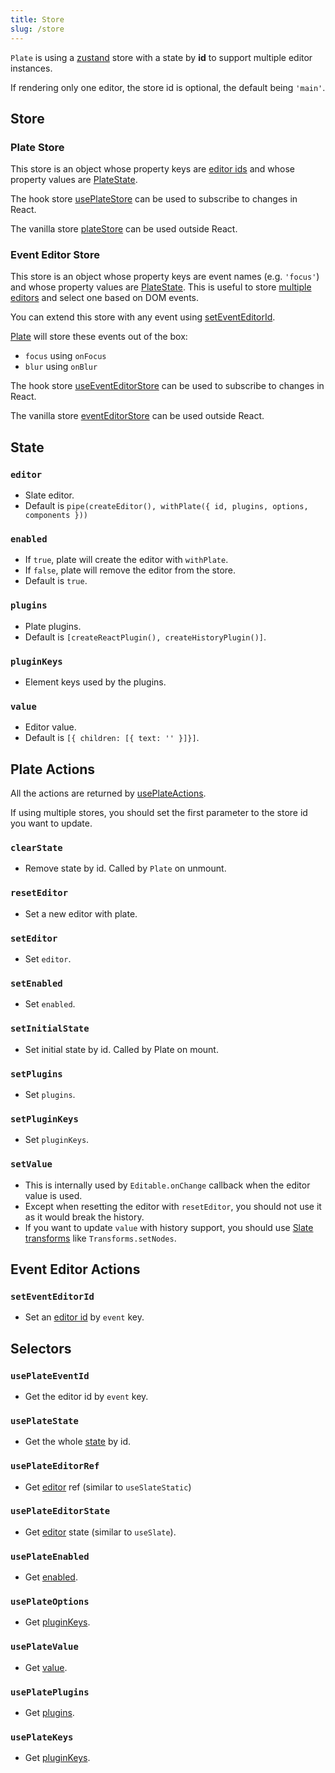 ```yaml
---
title: Store
slug: /store
---
```


`Plate` is using a [zustand](https://github.com/pmndrs/zustand) store with a state by **id** to support multiple editor instances.

If rendering only one editor, the store id is optional, the default being `'main'`.

## Store

### Plate Store

This store is an object whose property keys are [editor ids](Plate#id) and whose property values are [PlateState](#state).

The hook store [usePlateStore](https://plate-api.udecode.io/globals.html#useplatestore) can be used to subscribe to changes in React.

The vanilla store [plateStore](https://plate-api.udecode.io/globals.html#platestore) can be used outside React.

### Event Editor Store

This store is an object whose property keys are event names (e.g. `'focus'`) and whose property values are [PlateState](#state).
This is useful to store [multiple editors](multiple-editors) and select one based on DOM events.

You can extend this store with any event using [setEventEditorId](store#seteventeditorid).

[Plate](Plate) will store these events out of the box:

- `focus` using `onFocus`
- `blur` using `onBlur`

The hook store [useEventEditorStore](https://plate-api.udecode.io/globals.html#useeventeditorstore) can be used to subscribe to changes in React.

The vanilla store [eventEditorStore](https://plate-api.udecode.io/globals.html#eventeditorstore) can be used outside React.

## State

### `editor`

- Slate editor.
- Default is `pipe(createEditor(), withPlate({ id, plugins, options, components }))`

### `enabled`

- If `true`, plate will create the editor with `withPlate`.
- If `false`, plate will remove the editor from the store.
- Default is `true`.

### `plugins`

- Plate plugins.
- Default is `[createReactPlugin(), createHistoryPlugin()]`.

### `pluginKeys`

- Element keys used by the plugins.

### `value`

- Editor value.
- Default is `[{ children: [{ text: '' }]}]`.

## Plate Actions

All the actions are returned by [usePlateActions](https://plate-api.udecode.io/globals.html#useplateactions).

If using multiple stores, you should set the first parameter to the store id you want to update.

### `clearState`

- Remove state by id. Called by `Plate` on unmount.

### `resetEditor`

- Set a new editor with plate.

### `setEditor`

- Set `editor`.

### `setEnabled`

- Set `enabled`.

### `setInitialState`

- Set initial state by id. Called by Plate on mount.

### `setPlugins`

- Set `plugins`.

### `setPluginKeys`

- Set `pluginKeys`.

### `setValue`

- This is internally used by `Editable.onChange` callback when the editor value is used.
- Except when resetting the editor with `resetEditor`, you should not use it as it would break the history.
- If you want to update `value` with history support, you should use [Slate transforms](https://docs.slatejs.org/concepts/04-transforms) like `Transforms.setNodes`.

## Event Editor Actions

### `setEventEditorId`

- Set an [editor id](Plate#id) by `event` key.

## Selectors

### `usePlateEventId`

- Get the editor id by `event` key.

### `usePlateState`

- Get the whole [state](#state) by id.

### `usePlateEditorRef`

- Get [editor](#editor) ref (similar to `useSlateStatic`)

### `usePlateEditorState`

- Get [editor](#editor) state (similar to `useSlate`).

### `usePlateEnabled`

- Get [enabled](#enabled).

### `usePlateOptions`

- Get [pluginKeys](#pluginkeys).

### `usePlateValue`

- Get [value](#value).

### `usePlatePlugins`

- Get [plugins](#plugins).

### `usePlateKeys`

- Get [pluginKeys](#pluginkeys).



